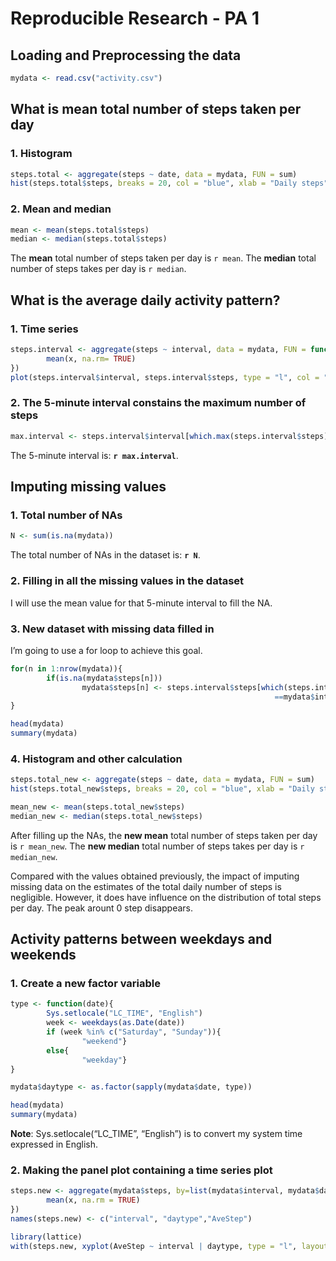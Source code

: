 Reproducible Research - PA 1
========================================================
## Loading and Preprocessing the data

```r
mydata <- read.csv("activity.csv")
```

## What is mean total number of steps taken per day

### 1. Histogram

```r
steps.total <- aggregate(steps ~ date, data = mydata, FUN = sum)
hist(steps.total$steps, breaks = 20, col = "blue", xlab = "Daily steps", ylab = "Frequency", main = "Total steps per day")
```

### 2. Mean and median

``` r
mean <- mean(steps.total$steps)
median <- median(steps.total$steps)
```

The **mean** total number of steps taken per day is `r mean`.
The **median** total number of steps takes per day is `r median`.

## What is the average daily activity pattern?
### 1. Time series

```r
steps.interval <- aggregate(steps ~ interval, data = mydata, FUN = function(x){
        mean(x, na.rm= TRUE)
})
plot(steps.interval$interval, steps.interval$steps, type = "l", col = "red", xlab = "Time interval", ylab = "Averaged number of steps", main = "Averaged steps per time interval")
```

### 2. The 5-minute interval constains the maximum number of steps

```r
max.interval <- steps.interval$interval[which.max(steps.interval$steps)]
```

The 5-minute interval is: **`r max.interval`**.

## Imputing missing values
### 1. Total number of NAs

```r
N <- sum(is.na(mydata))
```

The total number of NAs in the dataset is: **`r N`**.

### 2. Filling in all the missing values in the dataset

I will use the mean value for that 5-minute interval to fill the NA.

### 3. New dataset with missing data filled in

I'm going to use a for loop to achieve this goal.
```r
for(n in 1:nrow(mydata)){
        if(is.na(mydata$steps[n]))
                mydata$steps[n] <- steps.interval$steps[which(steps.interval$interval
                                                           ==mydata$interval[n])]        
}

head(mydata)
summary(mydata)
```

### 4. Histogram and other calculation

```r
steps.total_new <- aggregate(steps ~ date, data = mydata, FUN = sum)
hist(steps.total_new$steps, breaks = 20, col = "blue", xlab = "Daily steps", ylab = "Frequency", main = "New Total steps per day")

mean_new <- mean(steps.total_new$steps)
median_new <- median(steps.total_new$steps)
```

After filling up the NAs, the **new mean** total number of steps taken per day is `r mean_new`.
The **new median** total number of steps takes per day is `r median_new`.

Compared with the values obtained previously, the impact of imputing missing data on the estimates of the total daily number of steps is negligible. However, it does have influence on the distribution of total steps per day. The peak arount 0 step disappears.

## Activity patterns between weekdays and weekends

### 1. Create a new factor variable

```r
type <- function(date){
        Sys.setlocale("LC_TIME", "English")
        week <- weekdays(as.Date(date))
        if (week %in% c("Saturday", "Sunday")){
                "weekend"}
        else{
                "weekday"}
}

mydata$daytype <- as.factor(sapply(mydata$date, type))

head(mydata)
summary(mydata)
```

**Note**: Sys.setlocale("LC_TIME", "English") is  to convert my system time expressed in English.

### 2. Making the panel plot containing a time series plot

```r
steps.new <- aggregate(mydata$steps, by=list(mydata$interval, mydata$daytype), FUN=function(x){
        mean(x, na.rm = TRUE)
})
names(steps.new) <- c("interval", "daytype","AveStep")

library(lattice)
with(steps.new, xyplot(AveStep ~ interval | daytype, type = "l", layout = c(1,2), xlab = "Time interval", ylab = "Averaged number of steps"))
```


